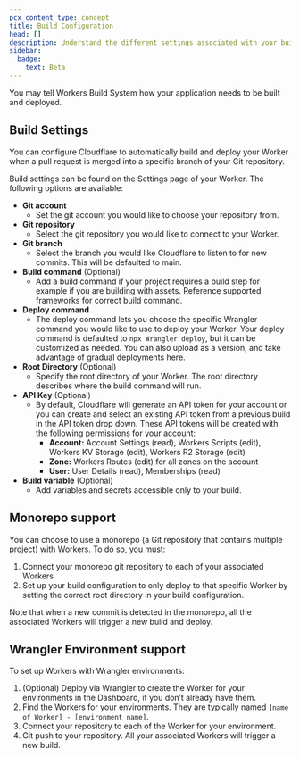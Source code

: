 ```yaml
---
pcx_content_type: concept
title: Build Configuration
head: []
description: Understand the different settings associated with your build.
sidebar:
  badge:
    text: Beta
---
```


You may tell Workers Build System how your application needs to be built and deployed.

## Build Settings

You can configure Cloudflare to automatically build and deploy your Worker when a pull request is merged into a specific branch of your Git repository.

Build settings can be found on the Settings page of your Worker. The following options are available:

- **Git account**
  - Set the git account you would like to choose your repository from.
- **Git repository**
  - Select the git repository you would like to connect to your Worker.
- **Git branch**
  - Select the branch you would like Cloudflare to listen to for new commits. This will be defaulted to main.
- **Build command** (Optional)
  - Add a build command if your project requires a build step for example if you are building with assets. Reference supported frameworks for correct build command.
- **Deploy command**
  - The deploy command lets you choose the specific Wrangler command you would like to use to deploy your Worker. Your deploy command is defaulted to `npx Wrangler deploy`, but it can be customized as needed. You can also upload as a version, and take advantage of gradual deployments here.
- **Root Directory** (Optional)
  - Specify the root directory of your Worker. The root directory describes where the build command will run.
- **API Key** (Optional)
  - By default, Cloudflare will generate an API token for your account or you can create and select an existing API token from a previous build in the API token drop down. These API tokens will be created with the following permissions for your account:
    - **Account:** Account Settings (read), Workers Scripts (edit), Workers KV Storage (edit), Workers R2 Storage (edit)
    - **Zone:** Workers Routes (edit) for all zones on the account
    - **User:** User Details (read), Memberships (read)
- **Build variable** (Optional)
  - Add variables and secrets accessible only to your build.

## Monorepo support

You can choose to use a monorepo (a Git repository that contains multiple project) with Workers. To do so, you must:

1. Connect your monorepo git repository to each of your associated Workers
2. Set up your build configuration to only deploy to that specific Worker by setting the correct root directory in your build configuration.

Note that when a new commit is detected in the monorepo, all the associated Workers will trigger a new build and deploy.

## Wrangler Environment support

To set up Workers with Wrangler environments:

1. (Optional) Deploy via Wrangler to create the Worker for your environments in the Dashboard, if you don’t already have them.
2. Find the Workers for your environments. They are typically named `[name of Worker] - [environment name]`.
3. Connect your repository to each of the Worker for your environment.
4. Git push to your repository. All your associated Workers will trigger a new build.
